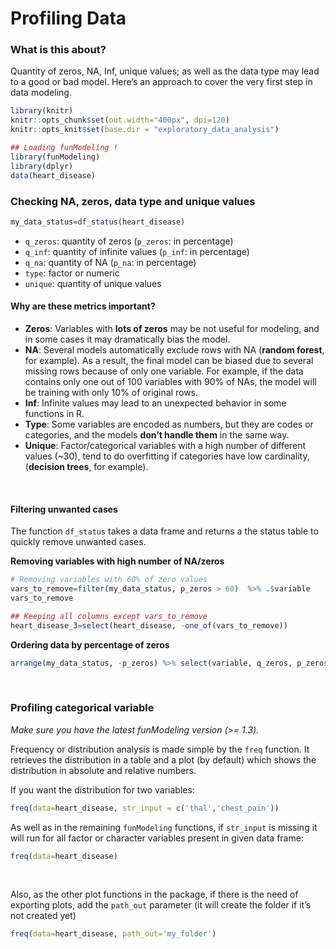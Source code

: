 Profiling Data
====


### What is this about?

Quantity of zeros, NA, Inf, unique values; as well as the data type may lead to a good or bad model. Here's an approach to cover the very first step in data modeling. 

```r
library(knitr)
knitr::opts_chunk$set(out.width="400px", dpi=120)
knitr::opts_knit$set(base.dir = "exploratory_data_analysis")
```

```r
## Loading funModeling !
library(funModeling)
library(dplyr)
data(heart_disease)
```

### Checking NA, zeros, data type and unique values

```r
my_data_status=df_status(heart_disease)
```

* `q_zeros`: quantity of zeros (`p_zeros`: in percentage)
* `q_inf`:  quantity of infinite values (`p_inf`: in percentage)
* `q_na`:  quantity of NA (`p_na`: in percentage)
* `type`: factor or numeric
* `unique`: quantity of unique values

#### Why are these metrics important?

* **Zeros**: Variables with **lots of zeros** may be not useful for modeling, and in some cases it may dramatically bias the model.
* **NA**: Several models automatically exclude rows with NA (**random forest**, for example). As a result, the final model can be biased due to several missing rows because of only one variable. For example, if the data contains only one out of 100 variables with 90% of NAs, the model will be training with only 10% of original rows.
* **Inf**: Infinite values may lead to an unexpected behavior in some functions in R.
* **Type**: Some variables are encoded as numbers, but they are codes or categories, and the models **don't handle them** in the same way.
* **Unique**: Factor/categorical variables with a high number of different values (~30), tend to do overfitting if categories have low cardinality, (**decision trees**, for example).

<br>

#### Filtering unwanted cases

The function `df_status` takes a data frame and returns a the status table to quickly remove unwanted cases.


**Removing variables with high number of NA/zeros**

```r
# Removing variables with 60% of zero values
vars_to_remove=filter(my_data_status, p_zeros > 60)  %>% .$variable
vars_to_remove

## Keeping all columns except vars_to_remove
heart_disease_3=select(heart_disease, -one_of(vars_to_remove))
```

**Ordering data by percentage of zeros**

```r
arrange(my_data_status, -p_zeros) %>% select(variable, q_zeros, p_zeros)
```

<br>


### Profiling categorical variable

_Make sure you have the latest funModeling version (>= 1.3)._

Frequency or distribution analysis is made simple by the `freq` function. It retrieves the distribution in a table and a plot (by default) which shows the distribution in absolute and relative numbers.

If you want the distribution for two variables: 

```r
freq(data=heart_disease, str_input = c('thal','chest_pain'))
```

As well as in the remaining `funModeling` functions, if `str_input` is missing it will run for all factor or character variables present in given data frame:

```r
freq(data=heart_disease)
```
<br>

Also, as the other plot functions in the package, if there is the need of exporting plots, add the `path_out` parameter (it will create the folder if it's not created yet)

```r
freq(data=heart_disease, path_out='my_folder')
```

